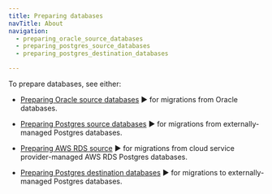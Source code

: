 ```yaml
---
title: Preparing databases
navTitle: About
navigation:
  - preparing_oracle_source_databases
  - preparing_postgres_source_databases
  - preparing_postgres_destination_databases

---
```


To prepare databases, see either:

-   [Preparing Oracle source databases](preparing_oracle_source_databases.mdx) ► for migrations from Oracle databases. 

-   [Preparing Postgres source databases](preparing_postgres_source_databases.mdx) ► for migrations from externally-managed Postgres databases.

-   [Preparing AWS RDS source](preparing_rds_source_databases.mdx) ► for migrations from cloud service provider-managed AWS RDS Postgres databases.

-   [Preparing Postgres destination databases](preparing_postgres_destination_databases.mdx) ► for migrations to externally-managed Postgres databases.
